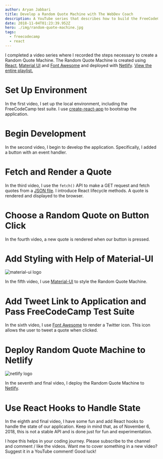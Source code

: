 ```yaml
---
author: Aryan Jabbari
title: Develop a Random Quote Machine with The WebDev Coach
description: A YouTube series that describes how to build the FreeCodeCamp Random Quote Machine
date: 2018-11-04T01:23:39.952Z
hero: ./img/random-quote-machine.jpg
tags:
  - freecodecamp
  - react
---
```



I completed a video series where I recorded the steps necessary to create a Random Quote Machine. The Random Quote Machine is created using [React](https://reactjs.org/), [Material UI](https://material-ui.com) and [Font Awesome](https://fontawesome.com) and deployed with [Netlify](http://netlify.com). [View the entire playlist.](https://www.youtube.com/playlist?list=PL3cz80ehFCan4srLIp1HmhrQ0CU8Cw9XM)

# Set Up Environment

In the first video, I set up the local environment, including the FreeCodeCamp test suite. I use [create-react-app](https://github.com/facebook/create-react-app) to bootstrap the application.

<StyledYouTube videoId="3QngsWA9IEE" />

# Begin Development

In the second video, I begin to develop the application. Specifically, I added a button with an event handler.

<StyledYouTube videoId="XnoTmO06OYo" />

# Fetch and Render a Quote

In the third video, I use the `fetch()` API to make a GET request and fetch quotes from a [JSON file](https://gist.githubusercontent.com/natebass/b0a548425a73bdf8ea5c618149fe1fce/raw/f4231cd5961f026264bb6bb3a6c41671b044f1f4/quotes.json). I introduce React lifecycle methods. A quote is rendered and displayed to the browser.

<StyledYouTube videoId="us51Jne67_I" />

# Choose a Random Quote on Button Click

In the fourth video, a new quote is rendered when our button is pressed.

<StyledYouTube videoId="iZx7hqHb5MU" />

# Add Styling with Help of Material-UI

![material-ui logo](./img/material-ui-logo.svg)

In the fifth video, I use [Material-UI](https://material-ui.com) to style the Random Quote Machine.

<StyledYouTube videoId="zUefD1Ojr88" />

# Add Tweet Link to Application and Pass FreeCodeCamp Test Suite

In the sixth video, I use [Font Awesome](https://fontawesome.com) to render a Twitter icon. This icon allows the user to tweet a quote when clicked.

<StyledYouTube videoId="lpba9vBqXl0" />

# Deploy Random Quote Machine to Netlify

![netlify logo](./img/netlify.png)

In the seventh and final video, I deploy the Random Quote Machine to [Netlify](https://www.netlify.com/).

<StyledYouTube videoId="Jvp8j6zrFHE" />

# Use React Hooks to Handle State

In the eighth and final video, I have some fun and add React hooks to handle the state of our application. Keep in mind that, as of November 6, 2018, this is not a stable API and is done just for fun and experimentation.

<StyledYouTube videoId="M_hFfrN8_PQ" />

I hope this helps in your coding journey. Please subscribe to the channel and comment / like the videos. Want me to cover something in a new video? Suggest it in a YouTube comment! Good luck!
